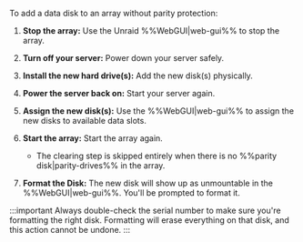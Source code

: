 To add a data disk to an array without parity protection:

1. **Stop the array:** Use the Unraid %%WebGUI|web-gui%% to stop the array.

2. **Turn off your server:** Power down your server safely.

3. **Install the new hard drive(s):** Add the new disk(s) physically.

4. **Power the server back on:** Start your server again.

5. **Assign the new disk(s):** Use the %%WebGUI|web-gui%% to assign the new disks to available data slots.

6. **Start the array:** Start the array again.

   - The clearing step is skipped entirely when there is no %%parity disk|parity-drives%% in the array.

7. **Format the Disk:** The new disk will show up as unmountable in the %%WebGUI|web-gui%%. You'll be prompted to format it.

:::important
Always double-check the serial number to make sure you're formatting the right disk. Formatting will erase everything on that disk, and this action cannot be undone.
:::
